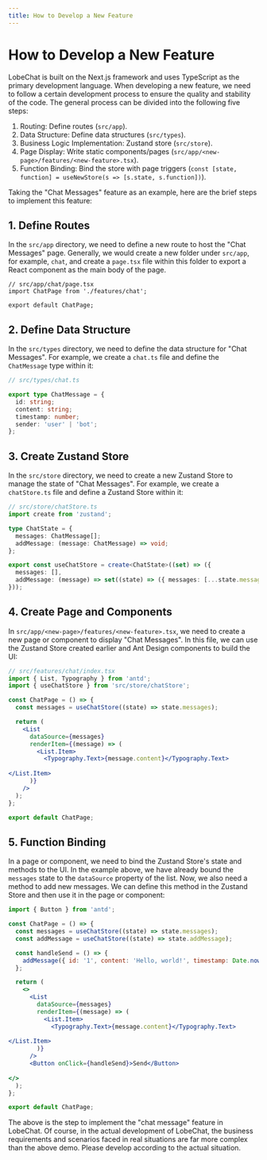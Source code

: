 ```yaml
---
title: How to Develop a New Feature
---
```


# How to Develop a New Feature

LobeChat is built on the Next.js framework and uses TypeScript as the primary development language. When developing a new feature, we need to follow a certain development process to ensure the quality and stability of the code. The general process can be divided into the following five steps:

1. Routing: Define routes (`src/app`).
2. Data Structure: Define data structures (`src/types`).
3. Business Logic Implementation: Zustand store (`src/store`).
4. Page Display: Write static components/pages (`src/app/<new-page>/features/<new-feature>.tsx`).
5. Function Binding: Bind the store with page triggers (`const [state, function] = useNewStore(s => [s.state, s.function])`).

Taking the "Chat Messages" feature as an example, here are the brief steps to implement this feature:

## 1. Define Routes

In the `src/app` directory, we need to define a new route to host the "Chat Messages" page. Generally, we would create a new folder under `src/app`, for example, `chat`, and create a `page.tsx` file within this folder to export a React component as the main body of the page.

```tsx
// src/app/chat/page.tsx
import ChatPage from './features/chat';

export default ChatPage;
```

## 2. Define Data Structure

In the `src/types` directory, we need to define the data structure for "Chat Messages". For example, we create a `chat.ts` file and define the `ChatMessage` type within it:

```ts
// src/types/chat.ts

export type ChatMessage = {
  id: string;
  content: string;
  timestamp: number;
  sender: 'user' | 'bot';
};
```

## 3. Create Zustand Store

In the `src/store` directory, we need to create a new Zustand Store to manage the state of "Chat Messages". For example, we create a `chatStore.ts` file and define a Zustand Store within it:

```ts
// src/store/chatStore.ts
import create from 'zustand';

type ChatState = {
  messages: ChatMessage[];
  addMessage: (message: ChatMessage) => void;
};

export const useChatStore = create<ChatState>((set) => ({
  messages: [],
  addMessage: (message) => set((state) => ({ messages: [...state.messages, message] })),
}));
```

## 4. Create Page and Components

In `src/app/<new-page>/features/<new-feature>.tsx`, we need to create a new page or component to display "Chat Messages". In this file, we can use the Zustand Store created earlier and Ant Design components to build the UI:

```jsx
// src/features/chat/index.tsx
import { List, Typography } from 'antd';
import { useChatStore } from 'src/store/chatStore';

const ChatPage = () => {
  const messages = useChatStore((state) => state.messages);

  return (
    <List
      dataSource={messages}
      renderItem={(message) => (
        <List.Item>
          <Typography.Text>{message.content}</Typography.Text>
       
</List.Item>
      )}
    />
  );
};

export default ChatPage;
```

## 5. Function Binding

In a page or component, we need to bind the Zustand Store's state and methods to the UI. In the example above, we have already bound the `messages` state to the `dataSource` property of the list. Now, we also need a method to add new messages. We can define this method in the Zustand Store and then use it in the page or component:

```jsx
import { Button } from 'antd';

const ChatPage = () => {
  const messages = useChatStore((state) => state.messages);
  const addMessage = useChatStore((state) => state.addMessage);

  const handleSend = () => {
    addMessage({ id: '1', content: 'Hello, world!', timestamp: Date.now(), sender: 'user' });
  };

  return (
    <>
      <List
        dataSource={messages}
        renderItem={(message) => (
          <List.Item>
            <Typography.Text>{message.content}</Typography.Text>
         
</List.Item>
        )}
      />
      <Button onClick={handleSend}>Send</Button>
   
</>
  );
};

export default ChatPage;
```

The above is the step to implement the "chat message" feature in LobeChat. Of course, in the actual development of LobeChat, the business requirements and scenarios faced in real situations are far more complex than the above demo. Please develop according to the actual situation.

